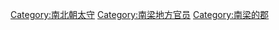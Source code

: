 [[Category:南北朝太守|Category:南北朝太守]]
[[Category:南梁地方官员|Category:南梁地方官员]]
[[Category:南梁的郡|Category:南梁的郡]]
